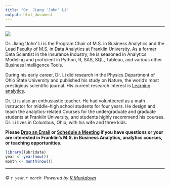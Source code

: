 ```yaml
---
title: "Dr. Jiang 'John' Li"
output: html_document
---
```

***

![](./img/jiang.jpg)

Dr. Jiang 'John' Li is the Program Chair of M.S. in Business Analytics and the Lead Faculty of M.S. in Data Analytics at Franklin University. As a former Data Scientist in the Insurance Industry, he is seasoned in Analytics Modeling and proficient in Python, R, SAS, SQL, Tableau, and various other Business Intelligence Tools. 

During his early career, Dr. Li did research in the Physics Department of Ohio State University and published his study on Nature, the world's most prestigious scientific journal. His current research interest is [Learning analytics](https://en.wikipedia.org/wiki/Learning_analytics). 

Dr. Li is also an enthusiastic teacher. He had volunteered as a math instructor for middle-high school students for four years. He design and teach the analytics-related Courses for the undergraduate and graduate students at Franklin University, and students highly recommend his courses. Dr. Li lives in Columbus, Ohio, with his wife and three kids.


**Plesae [Drop an Email](mailto:jiang.li2@franklin.edu) or 
[Schedule a Meeting](https://outlook.office365.com/owa/calendar/JiangLi@FranklinU.onmicrosoft.com/bookings/) if you have questions or your are interested in Franklin's M.S. in Business Analytics, analytics courses, or teaching opportunities.**


```r
library(lubridate)
year <- year(now())
month <- month(now())
```


***
###### ©  `r year`.`r month`· Powered by [R Markdown](https://rmarkdown.rstudio.com/)



